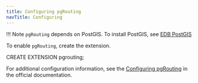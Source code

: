 ```yaml
---
title: Configuring pgRouting 
navTitle: Configuring
---
```

!!! Note
    `pgRouting` depends on PostGIS.  To install PostGIS, see [EDB PostGIS](https://www.enterprisedb.com/docs/postgis/latest/)

To enable `pgRouting`, create the extension.  

CREATE EXTENSION pgrouting;

For additional configuration information, see the [Configuring pgRouting](https://docs.pgrouting.org/latest/en/pgRouting-installation.html#configuring) in the official documentation.